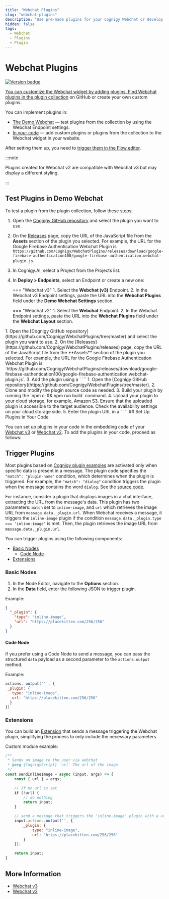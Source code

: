 ```yaml
---
title: "Webchat Plugins"
slug: "webchat-plugins"
description: "Use pre-made plugins for your Cognigy Webchat or develop your own plugin to customize it according to your needs."
hidden: false
tags:
  - Webchat
  - Plugins
  - Plugin
---
```




# Webchat Plugins

<a href="../release-notes/4.93.mdx" /><img src="https://img.shields.io/badge/Updated in-v4.93(Beta)-purple.svg" alt="Version badge" />

You can customize the Webchat widget by adding plugins. Find Webchat plugins in the [plugin collection](https://github.com/Cognigy/WebchatPlugins/tree/master) on GitHub or create your own custom plugins. 

You can implement plugins in:

- [The Demo Webchat](#test-plugins-in-demo-webchat) — test plugins from the collection by using the Webchat Endpoint settings.
- [In your code](#set-up-plugins-in-your-code) — add custom plugins or plugins from the collection to the Webchat widget in your website.

After setting them up, you need to [trigger them in the Flow editor](#trigger-plugins).

:::note

  Plugins created for Webchat v2 are compatible with Webchat v3 but may display a different styling.

:::

## Test Plugins in Demo Webchat

To test a plugin from the plugin collection, follow these steps:

1. Open the [Cognigy GitHub repository](https://github.com/Cognigy/WebchatPlugins/tree/master) and select the plugin you want to use.
2. On the [Releases](https://github.com/Cognigy/WebchatPlugins/releases) page, copy the URL of the JavaScript file from the **Assets** section of the plugin you selected. For example, the URL for the Google Firebase Authentication Webchat Plugin is `https://github.com/Cognigy/WebchatPlugins/releases/download/google-firebase-authentication100/google-firebase-authentication.webchat-plugin.js`.
3. In Cognigy.AI, select a Project from the Projects list.
4. In **Deploy > Endpoints**, select an Endpoint or create a new one:

    === "Webchat v3"
        1. Select the **Webchat (v3)** Endpoint.
        2. In the Webchat v3 Endpoint settings, paste the URL into the **Webchat Plugins** field under the **Demo Webchat Settings** section.

    === "Webchat v2"
        1. Select the **Webchat** Endpoint.
        2. In the Webchat Endpoint settings, paste the URL into the **Webchat Plugins** field under the **Webchat Layout** section.

<Tabs>
  <TabItem value="tab1" label="Plugin from Collection" default>
    1. Open the [Cognigy GitHub repository](https://github.com/Cognigy/WebchatPlugins/tree/master) and select the plugin you want to use.
    2. On the [Releases](https://github.com/Cognigy/WebchatPlugins/releases) page, copy the URL of the JavaScript file from the **Assets** section of the plugin you selected. For example, the URL for the Google Firebase Authentication Webchat Plugin is `https://github.com/Cognigy/WebchatPlugins/releases/download/google-firebase-authentication100/google-firebase-authentication.webchat-plugin.js`.
    3. Add the plugin using a `<script>` tag after loading `webchat.js` and before calling `initWebchat()` in your HTML code, for example:
    ```html
    <!DOCTYPE html>
    <html>
    <head>
        <title>Parcel Sandbox</title>
        <meta charset="UTF-8" />
        <style>
        html {
            background-color: #eee;
        }
        </style>
    </head>
    <body>
        <script src="https://github.com/Cognigy/WebchatWidget/releases/download/v3.2.0/webchat.js"></script>
        <script src="https://github.com/Cognigy/WebchatPlugins/releases/download/google-firebase-authentication100/google-firebase-authentication.webchat-plugin.js"></script>
        <script>
        initWebchat(
            "https://endpoint-trial.cognigy.ai/8a8b023c1da283e1c9191c471aaef8dc5090ccc8f33d6a39b00a80276754309e"
        );
        </script>
    </body>
    </html>
    ```

  </TabItem>
  <TabItem value="tab2" label="Custom Plugin">
    1. Open the [Cognigy GitHub repository](https://github.com/Cognigy/WebchatPlugins/tree/master).
    2. Clone and modify the plugin source code as needed.
    3. Build your plugin by running the `npm ci && npm run build` command.
    4. Upload your plugin to your cloud storage, for example, Amazon S3. Ensure that the uploaded plugin is accessible to the target audience. Check the availability settings on your cloud storage side.
    5. Enter the plugin URL in a `<script>` tag after loading `webchat.js` and before calling `initWebchat()` in your HTML code. For the plugin URL, follow the format `https://url.to/plugin.js`, where `url.to` represents your plugin's directory path in your cloud storage, such as `https://my-plugin-directory/dir1/dir2/`, and `my-plugin` is the name of the plugin you use. Note that you can upload multiple plugins. For example:
    ```html
    <!DOCTYPE html>
    <html>
    <head>
        <title>Parcel Sandbox</title>
        <meta charset="UTF-8" />
        <style>
        html {
            background-color: #eee;
        }
        </style>
    </head>
    <body>
        <script src="https://github.com/Cognigy/WebchatWidget/releases/download/v3.2.0/webchat.js"></script>
        <script src="https://my-plugin-directory/dir1/dir2/my-plugin.js"></script>
        <script>
        initWebchat(
            "https://endpoint-trial.cognigy.ai/8a8b023c1da283e1c9191c471aaef8dc5090ccc8f33d6a39b00a80276754309e"
        );
        </script>
    </body>
    </html>
    ```

  </TabItem>
</Tabs>
## Set Up Plugins in Your Code

You can set up plugins in your code in the embedding code of your [Webchat v3](v3/embedding.mdx) or [Webchat v2](v2/embedding.mdx). To add the plugins in your code, proceed as follows:

## Trigger Plugins

Most plugins based on [Cognigy plugin examples](https://github.com/Cognigy/WebchatPlugins/blob/master/examples/) are activated only when specific data is present in a message.
The plugin code specifies the `"match": "plugin-name"` condition, which determines when the plugin is triggered. For example, the `"match": "dialog"` condition triggers the plugin when the message contains the word `dialog`. See the [source code](https://github.com/Cognigy/WebchatPlugins/blob/4b472973d94748e93e69d06f0450b2004a428c9a/examples/dialog-example/src/index.jsx#L97).

For instance, consider a plugin that displays images in a chat interface, extracting the URL from the message's data. This plugin has two parameters: `match` set to `inline-image`, and `url` which retrieves the image URL from `message.data._plugin.url`. When Webchat receives a message, it triggers the `inline-image` plugin if the condition `message.data._plugin.type === 'inline-image'` is met. Then, the plugin retrieves the image URL from `message.data._plugin.url`.

You can trigger plugins using the following components:

- [Basic Nodes](#basic-nodes)
    - [Code Node](#code-node)
- [Extensions](#extensions)

### Basic Nodes

1. In the Node Editor, navigate to the **Options** section.
2. In the **Data** field, enter the following JSON to trigger plugin. 

Example:

```JSON
{
  "_plugin": {
    "type": "inline-image",
    "url": "https://placekitten.com/256/256"
  }
}
```

#### Code Node

If you prefer using a Code Node to send a message, you can pass the structured `data` payload as a second parameter to the `actions.output` method.

Example:

```JavaScript
actions. output('' , {
 _plugin: {
   type: "inline-image",
   url: "https://placekitten.com/256/256"
  }
})
```

### Extensions

You can build an [Extension](../ai/resource/extensions.mdx) that sends a message triggering the Webchat plugin,
simplifying the process to only include the necessary parameters.

Custom module example:

```JavaScript
/**
 * Sends an image to the user via webchat
 * @arg {CognigyScript} `url` The url of the image
 */
const sendInlineImage = async (input, args) => {
    const { url } = args;

    // if no url is set
    if (!url) {
        // do nothing
        return input;
    }

    // send a message that triggers the 'inline-image' plugin with a url
    input.actions.output('', {
        _plugin: {
            type: "inline-image",
            url: "https://placekitten.com/256/256"
        }
    });

    return input;
}
```

## More Information

- [Webchat v3](overview.mdx)
- [Webchat v2](overview.mdx)